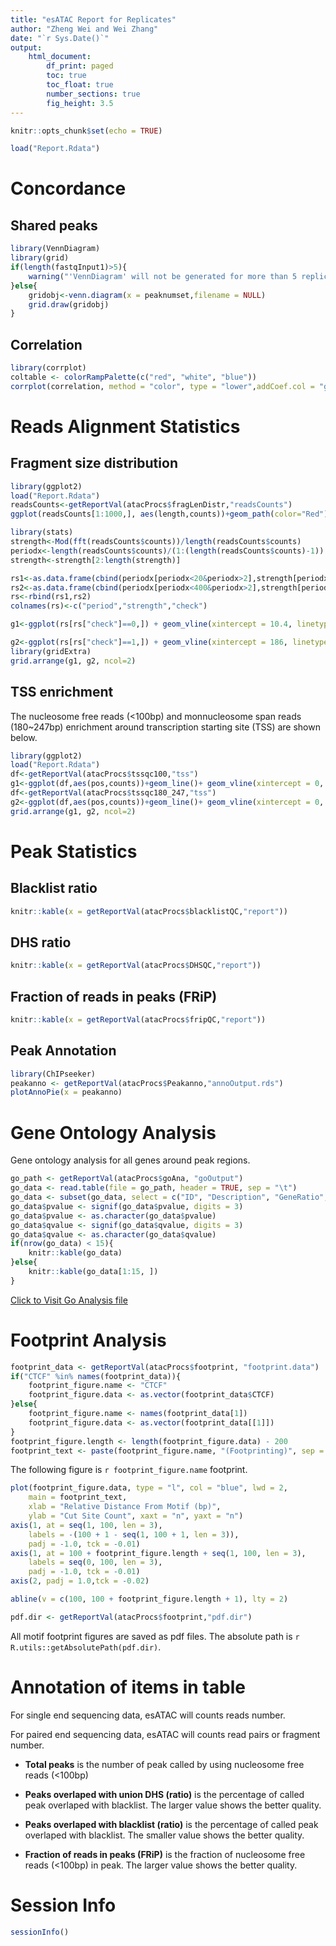 ```yaml
---
title: "esATAC Report for Replicates"
author: "Zheng Wei and Wei Zhang"
date: "`r Sys.Date()`"
output: 
    html_document:
        df_print: paged
        toc: true
        toc_float: true
        number_sections: true
        fig_height: 3.5
---
```



```r
knitr::opts_chunk$set(echo = TRUE)
```

```r
load("Report.Rdata")
```

# Concordance

## Shared peaks

```r
library(VennDiagram)
library(grid)
if(length(fastqInput1)>5){
    warning("'VennDiagram' will not be generated for more than 5 replicates")
}else{
    gridobj<-venn.diagram(x = peaknumset,filename = NULL)
    grid.draw(gridobj)
}
```


## Correlation

```r
library(corrplot)
coltable <- colorRampPalette(c("red", "white", "blue")) 
corrplot(correlation, method = "color", type = "lower",addCoef.col = "grey", cl.lim = c(0, 1),col = coltable(100))
```

# Reads Alignment Statistics


## Fragment size distribution

```r
library(ggplot2)
load("Report.Rdata")
readsCounts<-getReportVal(atacProcs$fragLenDistr,"readsCounts")
ggplot(readsCounts[1:1000,], aes(length,counts))+geom_path(color="Red")+xlab("Fragment length (bp)")+ylab("Read counts") + theme_bw() + theme(panel.grid =element_blank()) + labs(title = "Fragment Length Distribution") + theme(plot.title = element_text(hjust = 0.5))

library(stats)
strength<-Mod(fft(readsCounts$counts))/length(readsCounts$counts)
periodx<-length(readsCounts$counts)/(1:(length(readsCounts$counts)-1))
strength<-strength[2:length(strength)]

rs1<-as.data.frame(cbind(periodx[periodx<20&periodx>2],strength[periodx<20&periodx>2],0))
rs2<-as.data.frame(cbind(periodx[periodx<400&periodx>2],strength[periodx<400&periodx>2],1))
rs<-rbind(rs1,rs2)
colnames(rs)<-c("period","strength","check")

g1<-ggplot(rs[rs["check"]==0,]) + geom_vline(xintercept = 10.4, linetype=2)+ geom_line(aes(x=period,y=strength),color="Red")+ theme_bw() + theme(panel.grid =element_blank()) + annotate("text", x = 10.4, y = max(rs[rs["check"]==0,2]), label = "10.4bp") +xlab("period") + ylab("strength")+ labs(title = "the Pitch of the DNA Helix") + theme(plot.title = element_text(hjust = 0.5))

g2<-ggplot(rs[rs["check"]==1,]) + geom_vline(xintercept = 186, linetype=2)+ geom_line(aes(x=period,y=strength),color="Red")+ theme_bw() + theme(panel.grid =element_blank()) + annotate("text", x = 186, y = max(rs[rs["check"]==1,2]), label = "186bp") +xlab("period") + ylab("strength")+ labs(title = "Nucleosome") + theme(plot.title = element_text(hjust = 0.5))
library(gridExtra)
grid.arrange(g1, g2, ncol=2)
```


## TSS enrichment
The nucleosome free reads (<100bp) and monnucleosome span reads (180~247bp) enrichment around transcription starting site (TSS) are shown below.
```r
library(ggplot2)
load("Report.Rdata")
df<-getReportVal(atacProcs$tssqc100,"tss")
g1<-ggplot(df,aes(pos,counts))+geom_line()+ geom_vline(xintercept = 0, linetype=2)+xlab("upstream<-TSS->downstream")+ylab("reads count")+theme_bw() + theme(panel.grid =element_blank()) + labs(title = "Nucleosome Free Reads") + theme(plot.title = element_text(hjust = 0.5))
df<-getReportVal(atacProcs$tssqc180_247,"tss")
g2<-ggplot(df,aes(pos,counts))+geom_line()+ geom_vline(xintercept = 0, linetype=2)+xlab("upstream<-TSS->downstream")+ylab("reads count")+theme_bw() + theme(panel.grid =element_blank()) + labs(title = "Monnucleosome Span Reads") + theme(plot.title = element_text(hjust = 0.5))
grid.arrange(g1, g2, ncol=2)
```

# Peak Statistics

## Blacklist ratio

```r
knitr::kable(x = getReportVal(atacProcs$blacklistQC,"report"))
```

## DHS ratio

```r
knitr::kable(x = getReportVal(atacProcs$DHSQC,"report"))
```

## Fraction of reads in peaks (FRiP)

```r
knitr::kable(x = getReportVal(atacProcs$fripQC,"report"))
```



## Peak Annotation

```r
library(ChIPseeker)
peakanno <- getReportVal(atacProcs$Peakanno,"annoOutput.rds")
plotAnnoPie(x = peakanno)
```

# Gene Ontology Analysis

Gene ontology analysis for all genes around peak regions.

```r
go_path <- getReportVal(atacProcs$goAna, "goOutput")
go_data <- read.table(file = go_path, header = TRUE, sep = "\t")
go_data <- subset(go_data, select = c("ID", "Description", "GeneRatio", "pvalue", "qvalue"))
go_data$pvalue <- signif(go_data$pvalue, digits = 3)
go_data$pvalue <- as.character(go_data$pvalue)
go_data$qvalue <- signif(go_data$qvalue, digits = 3)
go_data$qvalue <- as.character(go_data$qvalue)
if(nrow(go_data) < 15){
    knitr::kable(go_data)
}else{
    knitr::kable(go_data[1:15, ])
}
```

[Click to Visit Go Analysis file](`r basename(go_path)`)

# Footprint Analysis

```r
footprint_data <- getReportVal(atacProcs$footprint, "footprint.data")
if("CTCF" %in% names(footprint_data)){
    footprint_figure.name <- "CTCF"
    footprint_figure.data <- as.vector(footprint_data$CTCF)
}else{
    footprint_figure.name <- names(footprint_data[1])
    footprint_figure.data <- as.vector(footprint_data[[1]])
}
footprint_figure.length <- length(footprint_figure.data) - 200
footprint_text <- paste(footprint_figure.name, "(Footprinting)", sep = "")
```

The following figure is `r footprint_figure.name` footprint.

```r
plot(footprint_figure.data, type = "l", col = "blue", lwd = 2, 
    main = footprint_text,
    xlab = "Relative Distance From Motif (bp)", 
    ylab = "Cut Site Count", xaxt = "n", yaxt = "n")
axis(1, at = seq(1, 100, len = 3),
    labels = -(100 + 1 - seq(1, 100 + 1, len = 3)),
    padj = -1.0, tck = -0.01)
axis(1, at = 100 + footprint_figure.length + seq(1, 100, len = 3),
    labels = seq(0, 100, len = 3),
    padj = -1.0, tck = -0.01)
axis(2, padj = 1.0,tck = -0.02)

abline(v = c(100, 100 + footprint_figure.length + 1), lty = 2)

pdf.dir <- getReportVal(atacProcs$footprint,"pdf.dir")

```

All motif footprint figures are saved as pdf files. The absolute path is `r R.utils::getAbsolutePath(pdf.dir)`.



# Annotation of items in table 


For single end sequencing data, esATAC will counts reads number. 

For paired end sequencing data, esATAC will counts read pairs or fragment number.


* __Total peaks__
is the number of peak called by using nucleosome free reads (<100bp)
* __Peaks overlaped with union DHS (ratio)__
is the percentage of called peak overlaped with blacklist.
The larger value shows the better quality.

* __Peaks overlaped with blacklist (ratio)__
is the percentage of called peak overlaped with blacklist.
The smaller value shows the better quality.

* __Fraction of reads in peaks (FRiP)__
is the fraction of nucleosome free reads (<100bp) in peak.
The larger value shows the better quality.


# Session Info
```r
sessionInfo()
```

